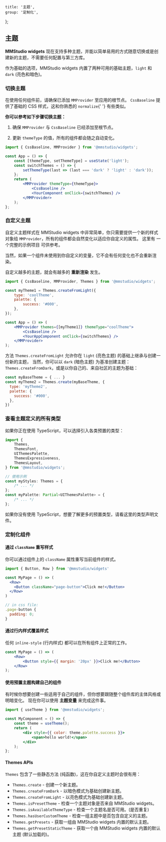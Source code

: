 
	title: '主题',
	group: '定制化',
};

## 主题

**MMStudio widgets** 现在支持多种主题，并能以简单易用的方式随意切换或是创建新的主题，不需要任何配置与第三方库。

作为基础的选项，MMStudio widgets 内置了两种可用的基础主题，`light` 和 `dark` (亮色和暗色)。

<Spacer y={2} />

### 切换主题

<Note>
	在使用任何组件前，请确保已添加 <Code>MMProvider</Code> 至应用的根节点。
</Note>
<Spacer y={0.5} />
<Note type="success">
	<Code>CssBaseline</Code> 提供了基础的 CSS 样式，这和你熟悉的 <Code>normalize</Code>{' '}
	有些类似。
</Note>
<Spacer y={1} />

**你可以参考如下步骤切换主题：**

1. 确保 `MMProvider` 与 `CssBaseline` 已经添加至根节点。

2. 更新 `themeType` 的值，所有的组件都会随之自动变化。

```jsx
import { CssBaseline, MMProvider } from '@mmstudio/widgets';

const App = () => {
	const [themeType, setThemeType] = useState('light');
	const switchThemes = () => {
		setThemeType(last => (last === 'dark' ? 'light' : 'dark'));
	};
	return (
		<MMProvider themeType={themeType}>
			<CssBaseline />
			<YourComponent onClick={switchThemes} />
		</MMProvider>
	);
};
```

<Spacer y={3} />

### 自定义主题

自定义主题样式在 MMStudio widgets 中非常简单，你只需要提供一个新的样式对象给 `MMProvider`，所有的组件都会自然变化以适应你自定义的属性。
这里有 <Link target="_blank" color href="https://github.com/taoqf/widgets/tree/master/examples/custom-themes">一个完整的示例项目</Link> 可供参考。

当然，如果一个组件未使用到你自定义的变量，它不会有任何变化也不会重新渲染。

<Spacer y={1} />
<Note type="warning">
	自定义越多的主题，就会有越多的 <b>重新渲染</b> 发生。
</Note>

```jsx
import { CssBaseline, MMProvider, Themes } from '@mmstudio/widgets';

const myTheme1 = Themes.createFromLight({
	type: 'coolTheme',
	palette: {
		success: '#000',
	},
});

const App = () => (
	<MMProvider themes={[myTheme1]} themeType="coolTheme">
		<CssBaseline />
		<YourAppComponent onClick={switchThemes} />
	</MMProvider>
);
```

方法 `Themes.createFromLight` 允许你在 `light` (亮色主题) 的基础上继承与创建一份新的主题，
当然，你可以以 `dark` (暗色主题) 为基准创建主题：`Themes.createFromDark`，或是以你自己的、来自社区的主题为基础：

```jsx
const myBaseTheme = { ... }
const myTheme2 = Themes.create(myBaseTheme, {
  type: 'myTheme2',
  palette: {
    success: '#000',
  },
})
```

<Spacer y={3} />

### 查看主题定义的所有类型

如果你正在使用 TypeScript，可以选择引入各类预置的类型：

```ts
import {
	Themes,
	ThemesFont,
	UIThemesPalette,
	ThemesExpressiveness,
	ThemesLayout,
} from '@mmstudio/widgets';

// 使用示例
const myStyles: Themes = {
	/* ... */
};
const myPalette: Partial<UIThemesPalette> = {
	/* ... */
};
```

如果你没有使用 TypeScript，想要了解更多的预置类型，请看<Link color target="_blank" href="https://github.com/taoqf/widgets/blob/master/components/themes/presets/index.ts">这里的类型声明文件</Link>。

<Spacer y={3} />

### 定制化组件

#### 通过 `className` 重写样式

你可以通过组件上的 `className` 属性重写当前组件的样式。

```jsx
import { Button, Row } from '@mmstudio/widgets'

const MyPage = () => (
  <Row>
    <Button className="page-button">Click me!</Button>
  </Row>
)

// in css file:
.page-button {
  padding: 0;
}
```

<Spacer y={2} />

#### 通过行内样式覆盖样式

任何 `inline-style` (行内样式) 都可以在所有组件上正常的工作。

```jsx
const MyPage = () => (
	<Row>
		<Button style={{ margin: '20px' }}>Click me!</Button>
	</Row>
);
```

<Spacer y={2} />

#### 使用预置主题构建自己的组件

有时候你想要创建一些适用于自己的组件，但你想要跟随整个组件库的主体风格或明暗变化。
现在你可以使用 **主题变量** 来完成这件事。

```jsx
import { useTheme } from '@mmstudio/widgets';

const MyComponent = () => {
	const theme = useTheme();
	return (
		<div style={{ color: theme.palette.success }}>
			<span>hello world!</span>
		</div>
	);
};
```

<Spacer y={2} />

#### Themes APIs

`Themes` 包含了一些静态方法 (纯函数)，这在你自定义主题时会很有用：

- `Themes.create` - 创建一个新主题。
- `Themes.createFromDark` - 以暗色模式为基础创建新主题。
- `Themes.createFromLight` - 以亮色模式为基础创建新主题。
- `Themes.isPresetTheme` - 检查一个主题对象是否来自 MMStudio widgets。
- `Themes.isAvailableThemeType` - 检查一个主题名是否可用。(是否重复)
- `Themes.hasUserCustomTheme` - 检查一组主题中是否包含自定义的主题。
- `Themes.getPresets` - 获取一组由 MMStudio widgets 内置的默认主题。
- `Themes.getPresetStaticTheme` - 获取一个由 MMStudio widgets 内置的默认主题 (默认加载的)。


